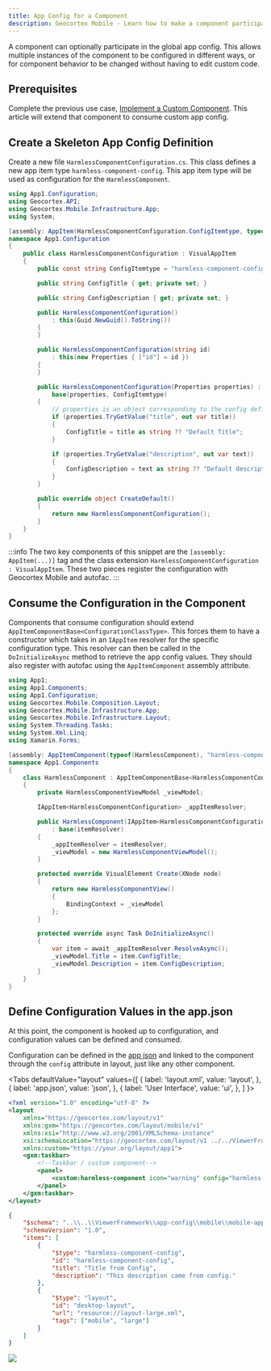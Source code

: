```yaml
---
title: App Config for a Component
description: Geocortex Mobile - Learn how to make a component participate in app config.
---
```



A component can optionally participate in the global app config. This allows multiple instances of the component to be configured in different ways, or for component behavior to be changed without having to edit custom code.

## Prerequisites

Complete the previous use case, [Implement a Custom Component](implement-component-with-ui.mdx). This article will extend that component to consume custom app config.

## Create a Skeleton App Config Definition

Create a new file `HarmlessComponentConfiguration.cs`. This class defines a new app item type `harmless-component-config`. This app item type will be used as configuration for the `HarmlessComponent`.

```csharp
using App1.Configuration;
using Geocortex.API;
using Geocortex.Mobile.Infrastructure.App;
using System;

[assembly: AppItem(HarmlessComponentConfiguration.ConfigItemtype, typeof(HarmlessComponentConfiguration))]
namespace App1.Configuration
{
    public class HarmlessComponentConfiguration : VisualAppItem
    {
        public const string ConfigItemtype = "harmless-component-config";

        public string ConfigTitle { get; private set; }

        public string ConfigDescription { get; private set; }

        public HarmlessComponentConfiguration()
            : this(Guid.NewGuid().ToString())
        {
        }

        public HarmlessComponentConfiguration(string id)
            : this(new Properties { ["id"] = id })
        {
        }

        public HarmlessComponentConfiguration(Properties properties) :
            base(properties, ConfigItemtype)
        {
            // properties is an object corresponding to the config defined in the app.json
            if (properties.TryGetValue("title", out var title))
            {
                ConfigTitle = title as string ?? "Default Title";
            }

            if (properties.TryGetValue("description", out var text))
            {
                ConfigDescription = text as string ?? "Default description.";
            }
        }

        public override object CreateDefault()
        {
            return new HarmlessComponentConfiguration();
        }
    }
}
```

:::info
The two key components of this snippet are the `[assembly: AppItem(...)]` tag and the class extension `HarmlessComponentConfiguration : VisualAppItem`. These two pieces register the configuration with Geocortex Mobile and autofac.
:::

## Consume the Configuration in the Component

Components that consume configuration should extend `AppItemComponentBase<ConfigurationClassType>`. This forces them to have a constructor which takes in an `IAppItem` resolver for the specific configuration type. This resolver can then be called in the `DoInitializeAsync` method to retrieve the app config values. They should also register with autofac using the `AppItemComponent` assembly attribute.

```csharp
using App1;
using App1.Components;
using App1.Configuration;
using Geocortex.Mobile.Composition.Layout;
using Geocortex.Mobile.Infrastructure.App;
using Geocortex.Mobile.Infrastructure.Layout;
using System.Threading.Tasks;
using System.Xml.Linq;
using Xamarin.Forms;

[assembly: AppItemComponent(typeof(HarmlessComponent), "harmless-component", HarmlessComponentConfiguration.ConfigItemtype, XmlNamespace = XmlNamespaces.App1Namespace)]
namespace App1.Components
{
    class HarmlessComponent : AppItemComponentBase<HarmlessComponentConfiguration>
    {
        private HarmlessComponentViewModel _viewModel;

        IAppItem<HarmlessComponentConfiguration> _appItemResolver;

        public HarmlessComponent(IAppItem<HarmlessComponentConfiguration> itemResolver)
            : base(itemResolver)
        {
            _appItemResolver = itemResolver;
            _viewModel = new HarmlessComponentViewModel();
        }

        protected override VisualElement Create(XNode node)
        {
            return new HarmlessComponentView()
            {
                BindingContext = _viewModel
            };
        }

        protected override async Task DoInitializeAsync()
        {
            var item = await _appItemResolver.ResolveAsync();
            _viewModel.Title = item.ConfigTitle;
            _viewModel.Description = item.ConfigDescription;
        }
    }
}
```

## Define Configuration Values in the app.json

At this point, the component is hooked up to configuration, and configuration values can be defined and consumed.

Configuration can be defined in the [app json](quick-start.mdx#editing-the-layout-and-app-config) and linked to the component through the `config` attribute in layout, just like any other component.

<Tabs
  defaultValue="layout"
  values={[
    { label: 'layout.xml', value: 'layout', },
    { label: 'app.json', value: 'json', },
    { label: 'User Interface', value: 'ui', },
  ]
}>
<TabItem value="layout">

```xml {7,11}
<?xml version="1.0" encoding="utf-8" ?>
<layout
    xmlns="https://geocortex.com/layout/v1"
    xmlns:gxm="https://geocortex.com/layout/mobile/v1"
    xmlns:xsi="http://www.w3.org/2001/XMLSchema-instance"
    xsi:schemaLocation="https://geocortex.com/layout/v1 ../../ViewerFramework/layout/layout-mobile.xsd"
    xmlns:custom="https://your.org/layout/app1">
    <gxm:taskbar>
        <!--Taskbar / custom component-->
        <panel>
            <custom:harmless-component icon="warning" config="harmless-component-config"/>
        </panel>
    </gxm:taskbar>
</layout>
```

</TabItem>
<TabItem value="json">

```json
{
    "$schema": "..\\..\\ViewerFramework\\app-config\\mobile\\mobile-app-config.schema.json",
    "schemaVersion": "1.0",
    "items": [
        {
            "$type": "harmless-component-config",
            "id": "harmless-component-config",
            "title": "Title from Config",
            "description": "This description came from config."
        },
        {
            "$type": "layout",
            "id": "desktop-layout",
            "url": "resource://layout-large.xml",
            "tags": ["mobile", "large"]
        }
    ]
}
```

</TabItem>
<TabItem value="ui">
    <img src={useBaseUrl("img/custom-configuration-final.png")}/>
</TabItem>
</Tabs>